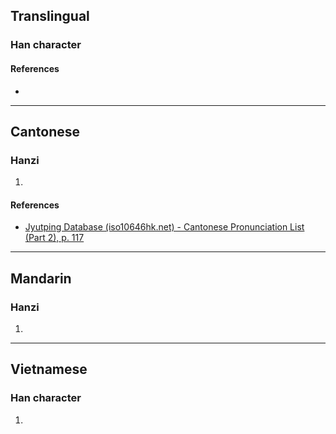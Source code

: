 {{character info/new}}
==Translingual==

===Han character===
{{Han char|rn=64|rad=手|as=10|sn=13|four=|canj=QJCR|ids=⿰扌容}}

====References====
* {{Han ref|kx=0445.380|dkj=12449|dj=0796.190|hdz=31937.060|uh=6408|ud=25608}}

----

==Cantonese==

===Hanzi===
{{yue-hanzi|jyut=[[jung4]]|y=yung4}}

# {{defn|lang=yue|sort=手10}}

====References====
* [http://www.iso10646hk.net/jp/document/download.jsp Jyutping Database (iso10646hk.net) - Cantonese Pronunciation List (Part 2), p. 117]

----

==Mandarin==

===Hanzi===
{{cmn-hanzi|pin=[[róng]] ([[rong2]])|wg=jung<sup>2</sup>}}

# {{defn|lang=cmn|sort=手10}}

----

==Vietnamese==

===Han character===
{{vi-hantu|rs=手10|dong}}

# {{defn|lang=vi|sort=手10}}